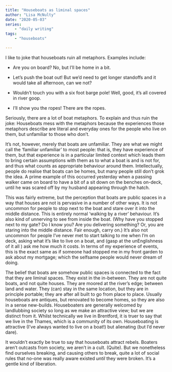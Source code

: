 ```yaml
---
title: "Houseboats as liminal spaces"
author: "Lisa McNulty"
date: "2020-05-03"
series:
    - "daily writing"
tags: 
    - "houseboats"

---
```




I like to joke that houseboats ruin all metaphors. Examples include:

* Are you on board? No, but I'll be home in a bit.

* Let's push the boat out! But we'd need to get longer standoffs and it would take all afternoon, can we not?

* Wouldn't touch you with a six foot barge pole! Well, good, it's all covered in river goop.

* I'll show you the ropes! There are the ropes.

Seriously, there are a lot of boat metaphors. To explain and thus ruin the joke:  Houseboats mess with the metaphors because the experiences those metaphors describe are literal and everyday ones for the people who live on them, but unfamiliar to those who don’t. 

It’s not, however, merely that boats are unfamiliar. They are what we might call the ‘familiar unfamiliar’ to most people: that is, they have experience of them, but that experience is in a particular limited context which leads them to bring certain assumptions with them as to what a boat is and is not for, and thus what counts as appropriate behaviour around them. Intellectually, people do realise that boats can be homes, but many people still don’t grok the idea. A prime example of this occurred yesterday when a passing walker came on board to have a bit of a sit down on the benches on-deck, until he was scared off by my husband appearing through the hatch. 

This was fairly extreme, but the perception that boats are public spaces in a way that houses are not is pervasive in a number of other ways. It is not uncommon for people to stop next to the boat and stare over it into the middle distance. This is entirely normal ‘walking by a river’ behaviour. It’s also kind of unnerving to see from inside the boat. (Why have you stopped next to my gate? Do I know you? Are you delivering something? Or, you are staring into the middle distance. Fair enough, carry on.) It’s also not uncommon for people I’ve never met to start talking to me when I’m on deck, asking what it’s like to live on a boat, and (gasp at the unEnglishness of it all ) ask me how much it costs. In terms of my experience of events, this is the exact same as if someone had stopped me in my front garden to ask about my mortgage; which the selfsame people would never dream of doing. 

The belief that boats are somehow public spaces is connected to the fact that they are liminal spaces. They exist in the in-between. They are not quite boats, and not quite houses. They are moored at the river’s edge; between land and water. They (can) stay in the same location, but they are in principle portable; they are after all built to go from place to place. Usually houseboats are antiques, but renovated to become homes, so they are also in a sense new-builds. Houseboaters are generally welcomed by landlubbing society so long as we make an attractive view; but we are distinct from it. Whilst technically we live in Brentford, it is truer to say that we live in the Thames, which is a community of its own. Houseboating is attractive (I’ve always wanted to live on a boat!) but alienating (but I’d never dare). 

It wouldn’t exactly be true to say that houseboats attract rebels. Boaters aren’t outcasts from society, we aren’t in a cult. (Quite). But we nonetheless find ourselves breaking, and causing others to break, quite a lot of social rules that no-one was really aware existed *until* they were broken. It’s a gentle kind of liberation. 
